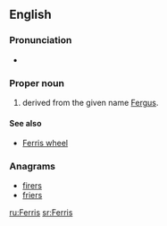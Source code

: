 ==English==

===Pronunciation===
* {{rhymes|ɛrəs}}

===Proper noun===
{{en-proper noun}}

# {{surname|from=given names|dot=}} derived from the given name [[Fergus]].

====See also====
* [[Ferris wheel]]

===Anagrams===
* [[firers#English|firers]]
* [[friers#English|friers]]

[[ru:Ferris]]
[[sr:Ferris]]